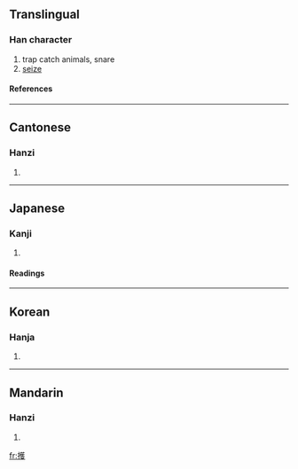 ==Translingual==
===Han character===
{{Han char|rn=64|rad=手|as=14|sn=17|four=5404<sub>1</sub>|canj=手廿人水 (QTOE)}}
# trap catch animals, snare
# [[seize]]
====References====
{{Han ref|kx=0460.230|dkj=12876|dj=0809.110|hdz=31966.130|uh=64ED|ud=25837|bh=C0C3|bd=49347}}

----
==Cantonese==
===Hanzi===
{{yue-hanzi|jyut=|y=fa6}}
# {{defn|Cantonese}}

----
==Japanese==
===Kanji===
{{ja-kanji|grade=|rs=手14}}
# {{defn|Japanese}} 
====Readings====
{{ja-readings|on=[[きょ]] (kyo)|kun=[[ああげる]] (aageru), [[ああがる]] (aagaru)}}

----
==Korean==
===Hanja===
{{ko-hanja|hangeul=화|eumhun=|rv=hwa|mr=hwa|y=hwa}}
# {{defn|Korean}}

----
==Mandarin==
===Hanzi===
{{cmn-hanzi|pin=[[hù]] (hu4)|wg=hu<sup>4</sup>}}
# {{defn|Mandarin}}

[[fr:擭]]